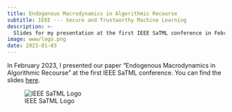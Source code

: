 ```yaml
---
title: Endogenous Macrodynamics in Algorithmic Recourse
subtitle: IEEE --- Secure and Trustworthy Machine Learning
description: >-
  Slides for my presentation at the first IEEE SaTML conference in February, 2023. 
image: www/logo.png
date: 2023-01-03
---
```


In February 2023, I presented our paper "Endogenous Macrodynamics in Algorithmic Recourse" at the first IEEE SaTML conference. You can find the slides [here](presentation.qmd){target="_blank"}.

![IEEE SaTML Logo](www/logo.png)